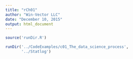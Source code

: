 ```yaml
---
title: "rCh01"
author: "Win-Vector LLC"
date: "December 10, 2015"
output: html_document
---
```


```r
source('runDir.R')
```

```r
runDir('../CodeExamples/c01_The_data_science_process',
       '../Statlog')
```

